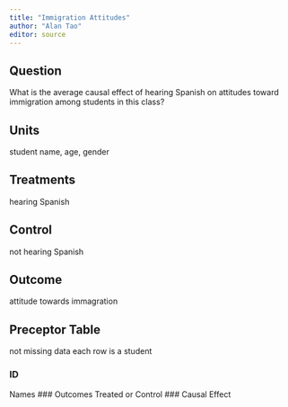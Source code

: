 ```yaml
---
title: "Immigration Attitudes"
author: "Alan Tao"
editor: source
---
```


## Question

What is the average causal effect of hearing Spanish on attitudes toward immigration among students in this class? 

## Units
student name, age, gender

## Treatments
hearing Spanish

## Control
not hearing Spanish

## Outcome
attitude towards immagration

## Preceptor Table
not missing data
each row is a student

### ID
Names
### Outcomes
Treated or Control
### Causal Effect


